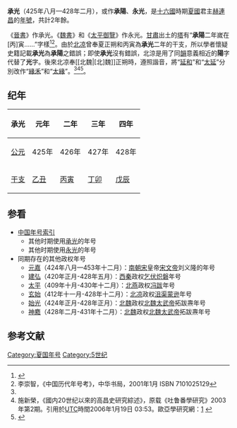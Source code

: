 {{Eranamebox|年号=承光
|起讫时间= 425年八月—428年二月
|政权= 夏国
|帝王= 赫连昌
|历时= 2年餘
|timeline= <timeline>
ImageSize  = width:200 height:50
PlotArea   = width:180 height:30 left:10 bottom:20
TimeAxis   = orientation:horizontal
DateFormat = yyyy
Period     = from:304 till:439
AlignBars  = early
ScaleMajor = increment:103 start:304
Colors =
  id:canvas value:rgb(1,1,0.85)
BackgroundColors = canvas:canvas
PlotData =
  width:15 color:black
  bar:era from:start till:end
  bar:era from:407 till:431 color:red
  bar:era from:425 till:428 color:green
  bar:era from:425 till:428 color:blue
</timeline>
|说明= <span style="color: blue">承光</span>在'''十六国'''、<span style="color: red">夏国</span>和<span style="color: green">	赫连昌</span>时期的位置。 
}}

'''承光'''（425年八月—428年二月），或作'''承陽'''、'''永光'''，是[[十六國|十六國]]時期[[夏國|夏國]]君主[[赫連昌|赫連昌]]的[[年號|年號]]，共計2年餘。

《[[晉書|晉書]]》作承光。《[[魏書|魏書]]》和《[[太平御覽|太平御覽]]》作永光。[[甘肅|甘肅]]出土的[[塔|塔]]有“'''承陽'''二年嵗在[丙]寅……”字樣<ref name="史岩"> {{cite journal|title=酒泉文殊山的石窟寺院遗迹|journal=文物参考资料|date=1956|author=史岩|volume=|issue=7|pages=|id= |url=|format=|accessdate= }}</ref><ref name="Li Chongzhi">李崇智，《中国历代年号考》，中华书局，2001年1月 ISBN 7101025129</ref>。由於[[北凉|北凉]]曾奉夏正朔和丙寅為'''承光'''二年的干支，所以學者懷疑史籍記載'''承光'''為'''承陽'''之錯誤；即使'''承光'''沒有錯誤，北涼是用了同[[韻|韻]]意義相近的'''陽'''字代替了'''光'''字。後來北凉奉[[北魏|[北]魏]]正朔時，遵照諧音，將“[[延和_(北魏)|延和]]”和“[[太延|太延]]”分別改作“[[緣禾|緣禾]]”和“[[太緣|太緣]]”。<ref name="Li Chongzhi"/><ref name="shixinrong">施新榮，《國内20世纪以來的高昌史研究綜述》，原载《吐鲁番學研究》2003年第2期。引用於[[UTC|UTC]]時間2006年1月19日 03:53。歐亞學研究網：[http://www.eurasianhistory.com/data/articles/l02/578.html#_ftn9] {{Wayback|url=http://www.eurasianhistory.com/data/articles/l02/578.html#_ftn9 |date=20060115225007 }}</ref><ref name="朱雷"> {{cite journal|title=出土石刻及文书中北凉沮渠氏不见于史籍的年号|journal=出土文献研究|date=1985|author=朱雷|volume=|issue=|pages=|id= |url=|format=|accessdate= }}</ref>。

==纪年==

{| class="wikitable" 
!承光!!元年!!二年!!三年!!四年
|-
![[公元纪年|公元]]
|425年||426年||427年||428年
|-
![[干支纪年|干支]]
|[[乙丑|乙丑]]||[[丙寅|丙寅]]||[[丁卯|丁卯]]||[[戊辰|戊辰]]
|}

==参看==
*[[中国年号索引|中国年号索引]]
**其他时期使用[[承光|承光]]的年号
**其他时期使用[[永光|永光]]的年号
*同期存在的其他政权年号
**[[元嘉_(南朝宋)|元嘉]]（424年八月—453年十二月）：[[南朝宋|南朝宋]]皇帝[[宋文帝|宋文帝]]刘义隆的年号
**[[建弘|建弘]]（420年正月-428年五月）：[[西秦|西秦]]政权[[乞伏炽磐|乞伏炽磐]]年号
**[[太平_(冯跋)|太平]]（409年十月-430年十二月）：[[北燕|北燕]]政权[[冯跋|冯跋]]年号
**[[玄始|玄始]]（412年十一月-428年十二月）：[[北凉|北凉]]政权[[沮渠蒙逊|沮渠蒙逊]]年号
**[[始光|始光]]（424年正月-428年正月）：[[北魏|北魏]]政权[[北魏太武帝|北魏太武帝]]拓跋燾年号
**[[神䴥|神䴥]]（428年二月-431年十二月）：[[北魏|北魏]]政权[[北魏太武帝|北魏太武帝]]拓跋燾年号

==参考文献==
<references/>

{{年号|[[真興|真興]]|[[中国年号索引|夏国年号]]|[[胜光|勝光]]}}
{{晉十六國年號}}
[[Category:夏国年号|Category:夏国年号]]
[[Category:5世纪|Category:5世纪]]